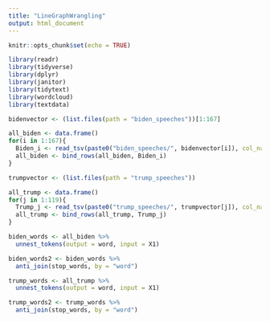 ```yaml
---
title: "LineGraphWrangling"
output: html_document
---
```


```r
knitr::opts_chunk$set(echo = TRUE)
```

```r
library(readr)
library(tidyverse)
library(dplyr)
library(janitor)
library(tidytext)
library(wordcloud)
library(textdata)
```

```r
bidenvector <- (list.files(path = "biden_speeches"))[1:167]
```

```r
all_biden <- data.frame()
for(i in 1:167){
  Biden_i <- read_tsv(paste0("biden_speeches/", bidenvector[i]), col_names = FALSE)
  all_biden <- bind_rows(all_biden, Biden_i)
}
```

```r
trumpvector <- (list.files(path = "trump_speeches"))
```

```r
all_trump <- data.frame()
for(j in 1:119){
  Trump_j <- read_tsv(paste0("trump_speeches/", trumpvector[j]), col_names = FALSE)
  all_trump <- bind_rows(all_trump, Trump_j)
}
```

```r
biden_words <- all_biden %>%
  unnest_tokens(output = word, input = X1)
```

```r
biden_words2 <- biden_words %>%
  anti_join(stop_words, by = "word")
```

```r
trump_words <- all_trump %>%
  unnest_tokens(output = word, input = X1)
```

```r
trump_words2 <- trump_words %>%
  anti_join(stop_words, by = "word")
```











